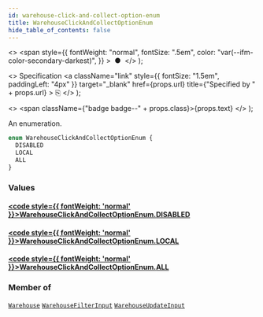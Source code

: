 ```yaml
---
id: warehouse-click-and-collect-option-enum
title: WarehouseClickAndCollectOptionEnum
hide_table_of_contents: false
---
```


  <>
    <span
      style={{
        fontWeight: "normal",
        fontSize: ".5em",
        color: "var(--ifm-color-secondary-darkest)",
      }}
    >
      &nbsp;●&nbsp;
    </span>
  </>
);

  <>
    Specification
    <a
      className="link"
      style={{ fontSize: "1.5em", paddingLeft: "4px" }}
      target="\_blank"
      href={props.url}
      title={"Specified by " + props.url}
    >
      ⎘
    </a>
  </>
);

  <>
    <span className={"badge badge--" + props.class}>{props.text}</span>
  </>
);

An enumeration.

```graphql
enum WarehouseClickAndCollectOptionEnum {
  DISABLED
  LOCAL
  ALL
}
```

### Values

#### [<code style={{ fontWeight: 'normal' }}>WarehouseClickAndCollectOptionEnum.<b>DISABLED</b></code>](#)

>

#### [<code style={{ fontWeight: 'normal' }}>WarehouseClickAndCollectOptionEnum.<b>LOCAL</b></code>](#)

>

#### [<code style={{ fontWeight: 'normal' }}>WarehouseClickAndCollectOptionEnum.<b>ALL</b></code>](#)

>

### Member of

[`Warehouse`](../../api-reference/objects/warehouse) <Badge class="secondary" text="object"/><Bullet />[`WarehouseFilterInput`](../../api-reference/inputs/warehouse-filter-input) <Badge class="secondary" text="input"/><Bullet />[`WarehouseUpdateInput`](../../api-reference/inputs/warehouse-update-input) <Badge class="secondary" text="input"/>
